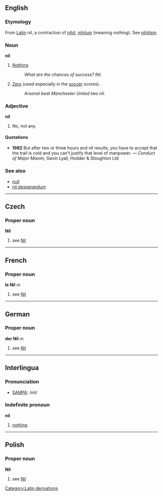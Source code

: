 ==English==
===Etymology===
From [[w:Latin|Latin]][[Category:Latin derivations]] nil, a contraction of [[nihil]], [[nihilum]] (meaning ''nothing''). See [[nihilism]].
===Noun===
'''nil'''

#[[Nothing]].
#:''What are the chances of success?  Nil.''
#[[Zero]] (used especially in the [[soccer]] scores).
#:''Arsenal beat Manchester United two nil.''

===Adjective===
'''nil'''

#No, not any.

====Quotations====
*'''1982''' But after two or three hours and nil results, you have to accept that the trail is cold and you can't justify that level of manpower. &mdash; ''Conduct of Major Maxim'', Gavin Lyall, Hodder & Stoughton Ltd

===See also===
*[[null]]
*[[nil desperandum]]

----
==Czech==
===Proper noun===
'''Nil'''
# see [[Nil]]

----
==French==
===Proper noun===
'''le Nil''' ''m''
# see [[Nil]]

----
==German==
===Proper noun===
'''der Nil''' ''m''
# see [[Nil]]

----
==Interlingua==
===Pronunciation===
*[[SAMPA]]: /nil/

===Indefinite pronoun===
'''nil'''

#[[nothing]]

----
==Polish==
===Proper noun===
'''Nil'''
# see [[Nil]]